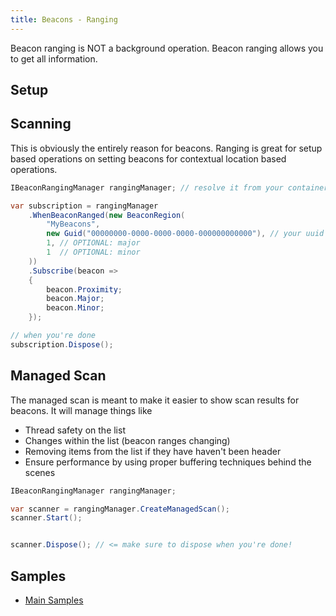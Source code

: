 ```yaml
---
title: Beacons - Ranging
---
```



Beacon ranging is NOT a background operation.  Beacon ranging allows you to get all information. 

## Setup

<LibBuilder componentName="beacons" client:load />

## Scanning

This is obviously the entirely reason for beacons.  Ranging is great for setup based operations on setting beacons for contextual
location based operations.  

```csharp
IBeaconRangingManager rangingManager; // resolve it from your container or inject it

var subscription = rangingManager
    .WhenBeaconRanged(new BeaconRegion(
        "MyBeacons",
        new Guid("00000000-0000-0000-0000-000000000000"), // your uuid
        1, // OPTIONAL: major
        1  // OPTIONAL: minor
    ))
    .Subscribe(beacon => 
    {
        beacon.Proximity;
        beacon.Major;
        beacon.Minor;
    });

// when you're done
subscription.Dispose();
```

## Managed Scan

The managed scan is meant to make it easier to show scan results for beacons.  It will manage things like

* Thread safety on the list
* Changes within the list (beacon ranges changing)
* Removing items from the list if they have haven't been header
* Ensure performance by using proper buffering techniques behind the scenes

```csharp
IBeaconRangingManager rangingManager;

var scanner = rangingManager.CreateManagedScan();
scanner.Start();


scanner.Dispose(); // <= make sure to dispose when you're done! 
```

## Samples

* [Main Samples](https://github.com/shinyorg/shiny/tree/master/samples/Sample.Maui/Beacons)

